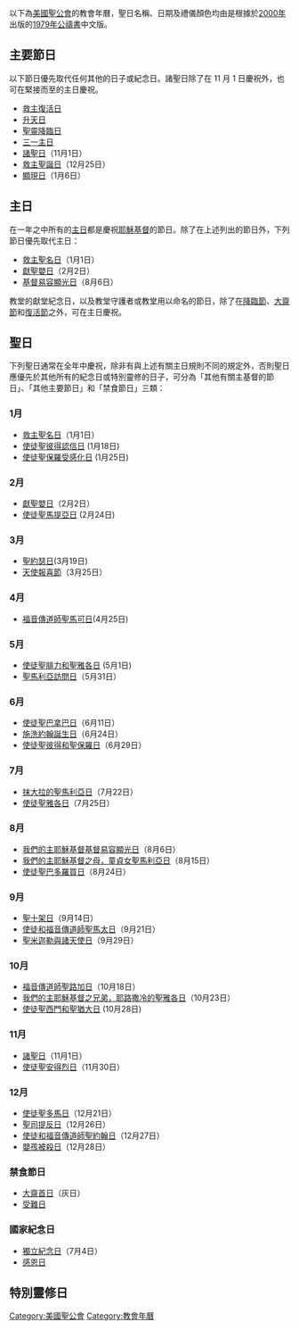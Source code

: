 {{Unreferenced|time=2017-06-01T21:12:08+00:00}}
以下為[[美國聖公會|美國聖公會]]的教會年曆，聖日名稱、日期及禮儀顏色均由是根據於[[2000年|2000年]]出版的[[1979年|1979年]][[公禱書|公禱書]]中文版。

==主要節日==
以下節日優先取代任何其他的日子或紀念日。諸聖日除了在 11 月 1 日慶祝外，也可在緊接而至的主日慶祝。
*[[救主復活日|救主復活日]]    
*[[耶穌升天節|升天日]]           
*[[聖靈降臨日|聖靈降臨日]]     
*[[三一主日|三一主日]]
*[[諸聖日|諸聖日]]（11月1日）
*[[救主聖誕日|救主聖誕日]]（12月25日） 
*[[顯現日|顯現日]]（1月6日）

==主日==
在一年之中所有的[[主日|主日]]都是慶祝[[耶穌基督|耶穌基督]]的節日。除了在上述列出的節日外，下列節日優先取代主日： 
*[[救主聖名日|救主聖名日]]（1月1日） 
*[[獻聖嬰日|獻聖嬰日]]（2月2日） 
*[[基督易容顯光日|基督易容顯光日]]（8月6日） 

教堂的獻堂紀念日，以及教堂守護者或教堂用以命名的節日，除了在[[降臨節|降臨節]]、[[大齋節|大齋節]]和[[復活節|復活節]]之外，可在主日慶祝。 

==聖日==
下列聖日通常在全年中慶祝，除非有與上述有關主日規則不同的規定外，否則聖日應優先於其他所有的紀念日或特別靈修的日子，可分為「其他有關主基督的節日」、「其他主要節日」和「禁食節日」三類： 

===1月===
*[[救主聖名日|救主聖名日]]（1月1日）
*[[使徒聖彼得認信日|使徒聖彼得認信日]]  (1月18日)
*[[使徒聖保羅受感化日|使徒聖保羅受感化日]]  (1月25日)

===2月===                
*[[獻聖嬰日|獻聖嬰日]]（2月2日）    
*[[使徒聖馬提亞日|使徒聖馬提亞日]]  (2月24日)

===3月===
*[[聖約瑟日|聖約瑟日]](3月19日)
*[[天使報喜節|天使報喜節]]（3月25日）

===4月===
*[[福音傳道師聖馬可日|福音傳道師聖馬可日]](4月25日)

===5月===
*[[使徒聖腓力和聖雅各日|使徒聖腓力和聖雅各日]]  (5月1日)
*[[聖馬利亞訪問日|聖馬利亞訪問日]]（5月31日） 

===6月===
*[[使徒聖巴拿巴日|使徒聖巴拿巴日]]（6月11日） 
*[[施洗約翰誕生日|施洗約翰誕生日]]（6月24日）
*[[使徒聖彼得和聖保羅日|使徒聖彼得和聖保羅日]]（6月29日）

===7月===
*[[抹大拉的聖馬利亞日|抹大拉的聖馬利亞日]]（7月22日） 
*[[使徒聖雅各日|使徒聖雅各日]]（7月25日）

===8月===
*[[我們的主耶穌基督基督易容顯光日|我們的主耶穌基督基督易容顯光日]]（8月6日） 
*[[我們的主耶穌基督之母，童貞女聖馬利亞日|我們的主耶穌基督之母，童貞女聖馬利亞日]]（8月15日）
*[[使徒聖巴多羅買日|使徒聖巴多羅買日]]（8月24日）

===9月===
*[[聖十架日|聖十架日]]（9月14日）
*[[使徒和福音傳道師聖馬太日|使徒和福音傳道師聖馬太日]]（9月21日） 
*[[聖米迦勒與諸天使日|聖米迦勒與諸天使日]]（9月29日） 

===10月===
*[[福音傳道師聖路加日|福音傳道師聖路加日]]（10月18日） 
*[[我們的主耶穌基督之兄弟，耶路撒冷的聖雅各日|我們的主耶穌基督之兄弟，耶路撒冷的聖雅各日]]（10月23日） 
*[[使徒聖西門和聖猶大日|使徒聖西門和聖猶大日]]  (10月28日)

===11月===
*[[諸聖日|諸聖日]]（11月1日）
*[[使徒聖安得烈日|使徒聖安得烈日]]（11月30日）

===12月===
*[[使徒聖多馬日|使徒聖多馬日]]（12月21日）
*[[聖司提反日|聖司提反日]]（12月26日）
*[[使徒和福音傳道師聖約翰日|使徒和福音傳道師聖約翰日]]（12月27日）         
*[[嬰孩被殺日|嬰孩被殺日]]（12月28日）

===禁食節日===
*[[大齋首日|大齋首日]]（灰日） 
*[[受難日|受難日]]

===國家紀念日===
*[[美國獨立日|獨立紀念日]]（7月4日）
*[[感恩節|感恩日]]

==特別靈修日==

[[Category:美國聖公會|Category:美國聖公會]]
[[Category:教會年曆|Category:教會年曆]]